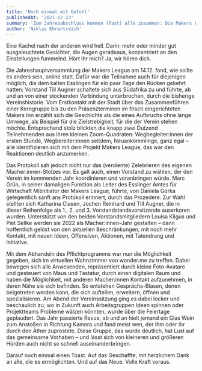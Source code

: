```yaml
---
title: 'Noch einmal mit Gefühl'
publishedAt: '2021-12-23'
summary: 'Zum Jahresabschluss kommen (fast) alle zusammen: Die Makers League hat einen neuen Vorstand!'
author: 'Niklas Ehrentreich'
---
```


Eine Kachel nach der anderen wird hell. Darin: mehr oder minder gut ausgeleuchtete Gesichter, die Augen geradeaus, konzentriert an den Einstellungen fummelnd. Hört ihr mich? Ja, wir hören dich.

Die Jahreshauptversammlung der Makers League am 14.12. fand, wie sollte es anders sein, online statt. Dafür war die Teilnahme auch für diejenigen möglich, die dem kalten Esslingen für ein paar Tage den Rücken gekehrt hatten: Vorstand Till Augner schaltete sich aus Südafrika zu und führte, ab und an von einer stockenden Verbindung unterbrochen, durch die bisherige Vereinshistorie. Vom Erstkontakt mit der Stadt über das Zusammenführen einer Kerngruppe bis zu den Präsenzterminen im frisch eingerichteten Makers Inn erzählt sich die Geschichte als die eines Aufbruchs ohne lange Umwege, als Beispiel für die Zielstrebigkeit, für die der Verein stehen möchte. Entsprechend stolz blickten die knapp zwei Dutzend Teilnehmenden aus ihren kleinen Zoom-Quadraten: Wegbegleiter:innen der ersten Stunde, Wegbereiter:innen seitdem, Neuankömmlinge, ganz egal – alle identifizieren sich mit dem Projekt Makers League, das war den Reaktionen deutlich anzumerken.

Das Protokoll sah jedoch nicht nur das (verdiente) Zelebrieren des eigenen Macher:innen-Stolzes vor. Es galt auch, einen Vorstand zu wählen, der den Verein im kommenden Jahr koordinieren und voranbringen würde. Marc Grün, in seiner damaligen Funktion als Leiter des Esslinger Amtes für Wirtschaft Mitinitiator der Makers League, führte, von Daniela Gorka gelegentlich sanft ans Protokoll erinnert, durch das Prozedere. Zur Wahl stellten sich Katharina Clasen, Jochen Reinhard und Till Augner, die in dieser Reihenfolge als 1., 2. und 3. Vorstandstandsvorsitzende auserkoren wurden. Unterstützt von den beiden Vorstandsmitgliedern Louisa Kilgus und Piet Sellke werden sie 2022 als Macher:innen-Jahr gestalten – dann hoffentlich gelöst von den aktuellen Beschränkungen, mit noch mehr Kontakt, mit neuen Ideen, Offensiven, Aktionen, mit Tatendrang und Initiative.

Mit dem Abhandeln des Pflichtprogramms war nun die Möglichkeit gegeben, sich im virtuellen Wohnzimmer von wonder.me zu treffen. Dabei bewegen sich alle Anwesenden, repräsentiert durch kleine Foto-Avatare und gesteuert von Maus und Tastatur, durch einen digitalen Raum und haben die Möglichkeit, mit anderen Macher:innen Kontakt aufzunehmen, in deren Nähe sie sich befinden. So entstehen Gesprächs-Blasen, denen beigetreten werden kann, die sich aufteilen, erweitern, öffnen und spezialisieren. Am Abend der Vereinssitzung ging es dabei locker und beschaulich zu; wo in Zukunft auch Arbeitsgruppen Ideen spinnen oder Projektteams Probleme wälzen könnten, wurde über die Feiertage geplaudert. Das Jahr passierte Revue, ab und an hielt jemand ein Glas Wein zum Anstoßen in Richtung Kamera und fand meist wen, der ihm oder ihr durch den Äther zuprostete. Diese Gruppe, das wurde deutlich, hat Lust auf das gemeinsame Vorhaben – und lässt sich von kleineren und größeren Hürden auch nicht so schnell auseinanderbringen.

Darauf noch einmal einen Toast. Auf das Geschaffte, mit herzlichem Dank an alle, die es ermöglichten. Und auf das Neue. Volle Kraft voraus.

